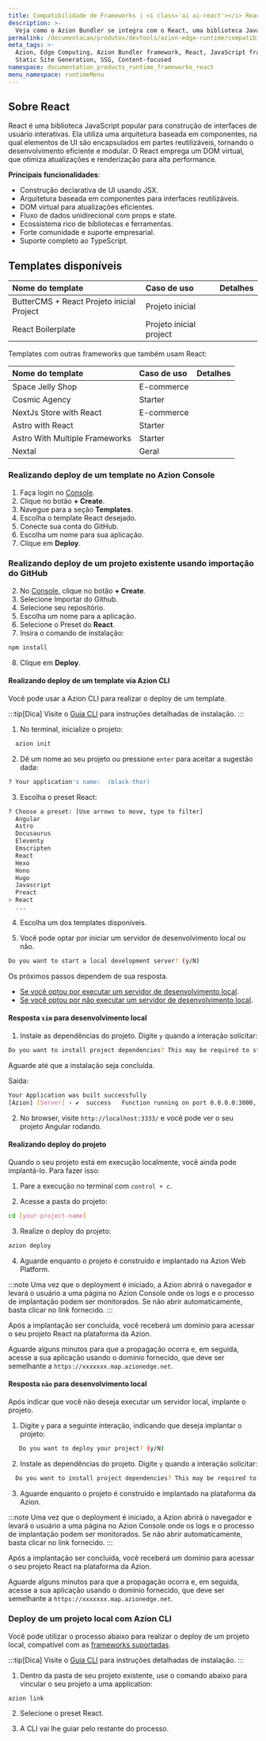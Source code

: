 ```yaml
---
title: Compatibilidade de Frameworks | <i class='ai ai-react'></i> React
description: >-
  Veja como o Azion Bundler se integra com o React, uma biblioteca JavaScript que utiliza componentes para elementos de UI.
permalink: /documentacao/produtos/devtools/azion-edge-runtime/compatibilidade-frameworks/react/
meta_tags: >-
  Azion, Edge Computing, Azion Bundler framework, React, JavaScript frameworks,
  Static Site Generation, SSG, Content-focused
namespace: documentation_products_runtime_frameworks_react
menu_namespace: runtimeMenu
---
```



## Sobre React

React é uma biblioteca JavaScript popular para construção de interfaces de usuário interativas. Ela utiliza uma arquitetura baseada em componentes, na qual elementos de UI são encapsulados em partes reutilizáveis, tornando o desenvolvimento eficiente e modular. O React emprega um DOM virtual, que otimiza atualizações e renderização para alta performance.

**Principais funcionalidades**:

- Construção declarativa de UI usando JSX.  
- Arquitetura baseada em componentes para interfaces reutilizáveis.  
- DOM virtual para atualizações eficientes.  
- Fluxo de dados unidirecional com props e state.  
- Ecossistema rico de bibliotecas e ferramentas.  
- Forte comunidade e suporte empresarial.  
- Suporte completo ao TypeScript.  

## Templates disponíveis

| Nome do template | Caso de uso | Detalhes |
|:-------------|:---------|:-----|
| ButterCMS + React Projeto inicial Project | Projeto inicial | <LinkButton link="/pt-br/documentacao/produtos/templates/react-buttercms/" label="Mais detalhes" severity="secondary" /> |
| React Boilerplate | Projeto inicial project | <LinkButton link="/pt-br/documentacao/produtos/templates/react-boilerplate/" label="Mais detalhes" severity="secondary" /> |

Templates com outras frameworks que também usam React:

| Nome do template | Caso de uso | Detalhes |
|:-------------|:---------|:-----|
| Space Jelly Shop| E-commerce | <LinkButton link="/pt-br/documentacao/produtos/templates/space-jelly-shop/" label="Mais detalhes" severity="secondary" /> |
| Cosmic Agency | Starter | <LinkButton link="/pt-br/documentacao/produtos/templates/cosmic-agency/" label="Mais detalhes" severity="secondary" /> |
| NextJs Store with React | E-commerce | <LinkButton link="/pt-br/documentacao/produtos/templates/nextjs-store/" label="Mais detalhes" severity="secondary" /> |
| Astro with React | Starter | <LinkButton link="/pt-br/documentacao/produtos/templates/astro-react/" label="Mais detalhes" severity="secondary" /> |
| Astro With Multiple Frameworks | Starter | <LinkButton link="/pt-br/documentacao/produtos/templates/astro-multiple-frameworks/" label="Mais detalhes" severity="secondary" /> |
| Nextal | Geral | <LinkButton link="/pt-br/documentacao/produtos/templates/nextal/" label="Mais detalhes" severity="secondary" /> |

### Realizando deploy de um template no Azion Console

1. Faça login no [Console](https://console.azion.com).
2. Clique no botão **\+ Create**.
3. Navegue para a seção **Templates**.
4. Escolha o template React desejado.
5. Conecte sua conta do GitHub.
6. Escolha um nome para sua aplicação.
7. Clique em **Deploy**.

### Realizando deploy de um projeto existente usando importação do GitHub

2. No [Console](https://console.azion.com), clique no botão **\+ Create**.  
3. Selecione Importar do Github.
4. Selecione seu repositório.
5. Escolha um nome para a aplicação.
6. Selecione o Preset do **React**.
7. Insira o comando de instalação:

```sh
npm install
```
8. Clique em **Deploy**.

#### Realizando deploy de um template via Azion CLI

Você pode usar a Azion CLI para realizar o deploy de um template.

:::tip[Dica]
Visite o [Guia CLI](/pt-br/documentacao/produtos/azion-cli/visao-geral/#instalar-a-azion-cli) para instruções detalhadas de instalação.
:::

1. No terminal, inicialize o projeto:

```sh 
  azion init
```

2. Dê um nome ao seu projeto ou pressione `enter` para aceitar a sugestão dada:

```sh 
? Your application's name:  (black-thor) 
```

3. Escolha o preset React: 

```sh 
? Choose a preset: [Use arrows to move, type to filter]
  Angular 
  Astro 
  Docusaurus
  Eleventy
  Emscripten
  React
  Hexo
  Hono
  Hugo
  Javascript
  Preact
> React
  ...
```

4. Escolha um dos templates disponíveis.

5. Você pode optar por iniciar um servidor de desenvolvimento local ou não.

```sh 
Do you want to start a local development server? (y/N) 
```

Os próximos passos dependem de sua resposta.

- [Se você optou por executar um servidor de desenvolvimento local](#resposta-sim-para-desenvolvimento-local).
- [Se você optou por não executar um servidor de desenvolvimento local](#resposta-nao-para-desenvolvimento-local).

#### Resposta `sim` para desenvolvimento local

1. Instale as dependências do projeto. Digite `y` quando a interação solicitar:

```sh 
Do you want to install project dependencies? This may be required to start local development server (y/N)
```

Aguarde até que a instalação seja concluída.

Saída:

```sh
Your Application was built successfully
[Azion] [Server] › ✔  success   Function running on port 0.0.0.0:3000, url: http://localhost:3000
```

2. No browser, visite  `http://localhost:3333/` e você pode ver o seu projeto Angular rodando.

#### Realizando deploy do projeto

Quando o seu projeto está em execução localmente, você ainda pode implantá-lo. Para fazer isso:

1. Pare a execução no terminal com `control + c`. 

2. Acesse a pasta do projeto:

```sh
cd [your-project-name] 
```

3. Realize o deploy do projeto: 

```sh
azion deploy
```

4. Aguarde enquanto o projeto é construído e implantado na Azion Web Platform.

:::note 
Uma vez que o deployment é iniciado, a Azion abrirá o navegador e levará o usuário a uma página no Azion Console onde os logs e o processo de implantação podem ser monitorados. Se não abrir automaticamente, basta clicar no link fornecido.
::: 

Após a implantação ser concluída, você receberá um domínio para acessar o seu projeto React na plataforma da Azion.

Aguarde alguns minutos para que a propagação ocorra e, em seguida, acesse a sua aplicação usando o domínio fornecido, que deve ser semelhante a `https://xxxxxxx.map.azionedge.net`.

#### Resposta `não` para desenvolvimento local

Após indicar que você não deseja executar um servidor local, implante o projeto.

1. Digite `y` para a seguinte interação, indicando que deseja implantar o projeto:

```sh
   Do you want to deploy your project? (y/N) 
```

2. Instale as dependências do projeto. Digite `y` quando a interação solicitar:

```sh 
  Do you want to install project dependencies? This may be required to deploy your project (y/N)
```

3. Aguarde enquanto o projeto é construído e implantado na plataforma da Azion.

:::note 
Uma vez que o deployment é iniciado, a Azion abrirá o navegador e levará o usuário a uma página no Azion Console onde os logs e o processo de implantação podem ser monitorados. Se não abrir automaticamente, basta clicar no link fornecido.
::: 

Após a implantação ser concluída, você receberá um domínio para acessar o seu projeto React na plataforma da Azion.

Aguarde alguns minutos para que a propagação ocorra e, em seguida, acesse a sua aplicação usando o domínio fornecido, que deve ser semelhante a `https://xxxxxxx.map.azionedge.net`.

### Deploy de um projeto local com Azion CLI

Você pode utilizar o processo abaixo para realizar o deploy de um projeto local, compatível com as [frameworks suportadas](/pt-br/documentacao/produtos/devtools/azion-edge-runtime/compatibilidade-frameworks/).

:::tip[Dica]
Visite o [Guia CLI](/pt-br/documentacao/produtos/azion-cli/visao-geral/#instalar-a-azion-cli) para instruções detalhadas de instalação.
:::

1. Dentro da pasta de seu projeto existente, use o comando abaixo para vincular o seu projeto a uma application:

```shell
azion link
```

2. Selecione o preset React.

3. A CLI vai lhe guiar pelo restante do processo.
